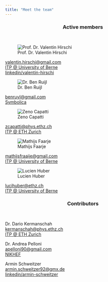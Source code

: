 ```yaml
---
title: "Meet the team"
---
```


### Active members {style="text-align: center;"}
\

::: {.grid}

::: {.g-col-5}
![Prof. Dr. Valentin Hirschi](./resources/mugshots/ValentinHirschi.jpg)

[valentin.hirschi@gmail.com](mailto:valentin.hirschi@itp.unibe.ch)\
[ITP @ University of Berne](https://www.itp.unibe.ch/about_us/people/people/index_eng.html?id=248)\
[linkedin/valentin-hirschi](https://www.linkedin.com/in/valentin-hirschi)
:::

::: {.g-col-5}
![Dr. Ben Ruijl](./resources/mugshots/BenRuijl.jpg)

[benruyl@gmail.com](mailto:benruyl@gmail.com)\
[Symbolica](https://symbolica.io)
:::

::: {.g-col-5}
![Zeno Capatti](./resources/mugshots/ZenoCapatti.jpg)

[zcapatti@phys.ethz.ch](zcapatti@phys.ethz.ch)\
[ITP @ ETH Zurich](https://itp.phys.ethz.ch/people/person-detail.MjQyNTU5.TGlzdC84NDYsLTE5MDQ4MDM5ODI=.html)
:::

::: {.g-col-5}
![Mathijs Faarje](./resources/mugshots/MathijsFraaije.jpg)

[mathijsfraaije@gmail.com](mathijsfraaije@gmail.com)\
[ITP @ University of Berne](TBD)
:::

::: {.g-col-5}
![Lucien Huber](./resources/mugshots/LucienHuber.jpg)

[lucihuber@ethz.ch](lucihuber@ethz.ch)\
[ITP @ University of Berne](TBD)
:::

:::

### Contributors {style="text-align: center;"}
\

::: {.grid}

::: {.g-col-5}
Dr. Dario Kermanschah\
[kermanschah@phys.ethz.ch](kermanschah@phys.ethz.ch)\
[ITP @ ETH Zurich](https://itp.phys.ethz.ch/people/person-detail.MTk5NTQy.TGlzdC84NDYsLTE5MDQ4MDM5ODI=.html)
:::

::: {.g-col-5}
Dr. Andrea Pelloni\
[apelloni90@gmail.com](apelloni90@gmail.com)\
[NIKHEF](https://theory.web.nikhef.nl/people/)
:::

::: {.g-col-5}
Armin Schweitzer\
[armin.schweitzer92@gmx.de](armin.schweitzer92@gmx.de)\
[linkedin/armin-schweitzer](https://www.linkedin.com/in/armin-schweitzer)
:::

:::